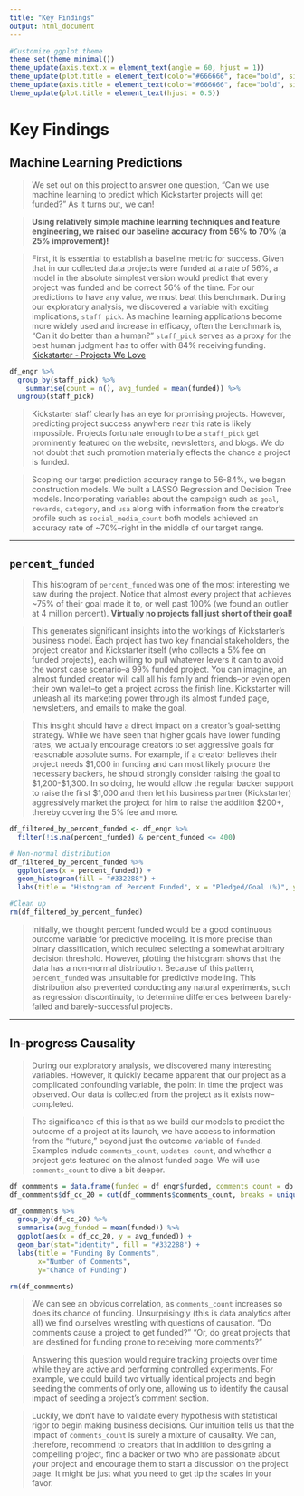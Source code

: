 ```yaml
---
title: "Key Findings"
output: html_document
---
```


```r
#Customize ggplot theme
theme_set(theme_minimal())
theme_update(axis.text.x = element_text(angle = 60, hjust = 1))
theme_update(plot.title = element_text(color="#666666", face="bold", size=22, hjust=0))
theme_update(axis.title = element_text(color="#666666", face="bold", size=18))
theme_update(plot.title = element_text(hjust = 0.5))
```

# Key Findings

## Machine Learning Predictions

> We set out on this project to answer one question, "Can we use machine learning to predict which Kickstarter projects will get funded?" As it turns out, we can! 

> __Using relatively simple machine learning techniques and feature engineering, we raised our baseline accuracy from 56% to 
70% (a 25% improvement)!__

> First, it is essential to establish a baseline metric for success. Given that in our collected data projects were funded at a rate of 56%, a model in the absolute simplest version would predict that every project was funded and be correct 56% of the time. For our predictions to have any value, we must beat this benchmark. During our exploratory analysis, we discovered a variable with exciting implications, `staff pick`. As machine learning applications become more widely used and increase in efficacy, often the benchmark is, "Can it do better than a human?" `staff_pick` serves as a proxy for the best human judgment has to offer with 84% receiving funding. [Kickstarter - Projects We Love](https://www.kickstarter.com/discover/recommended)

```r
df_engr %>%
  group_by(staff_pick) %>%
    summarise(count = n(), avg_funded = mean(funded)) %>% 
  ungroup(staff_pick)
```

> Kickstarter staff clearly has an eye for promising projects. However, predicting project success anywhere near this rate is likely impossible. Projects fortunate enough to be a `staff_pick` get prominently featured on the website, newsletters, and blogs. We do not doubt that such promotion materially effects the chance a project is funded. 

> Scoping our target prediction accuracy range to 56-84%, we began construction models.  We built a LASSO Regression and Decision Tree models. Incorporating variables about the campaign such as `goal`, `rewards`, `category`, and `usa` along with information from the creator's profile such as `social_media_count` both models achieved an accuracy rate of ~70%--right in the middle of our target range. 


***
## `percent_funded`
> This histogram of `percent_funded` was one of the most interesting we saw during the project. Notice that almost every project that achieves ~75% of their goal made it to, or well past 100% (we found an outlier at 4 million percent). __Virtually no projects fall just short of their goal!__

> This generates significant insights into the workings of Kickstarter's business model. Each project has two key financial stakeholders, the project creator and Kickstarter itself (who collects a 5% fee on funded projects), each willing to pull whatever levers it can to avoid the worst case scenario--a 99% funded project. You can imagine, an almost funded creator will call all his family and friends--or even open their own wallet--to get a project across the finish line. Kickstarter will unleash all its marketing power through its almost funded page, newsletters, and emails to make the goal. 

> This insight should have a direct impact on a creator's goal-setting strategy. While we have seen that higher goals have lower funding rates, we actually encourage creators to set aggressive goals for reasonable absolute sums. For example, if a creator believes their project needs $1,000 in funding and can most likely procure the necessary backers, he should strongly consider raising the goal to $1,200-$1,300. In so doing, he would allow the regular backer support to raise the first $1,000 and then let his business partner (Kickstarter) aggressively market the project for him to raise the addition $200+, thereby covering the 5% fee and more.

```r

df_filtered_by_percent_funded <- df_engr %>%
  filter(!is.na(percent_funded) & percent_funded <= 400)

# Non-normal distribution
df_filtered_by_percent_funded %>% 
  ggplot(aes(x = percent_funded)) + 
  geom_histogram(fill = "#332288") +
  labs(title = "Histogram of Percent Funded", x = "Pledged/Goal (%)", y = "Number of Projects")

#Clean up
rm(df_filtered_by_percent_funded)
```

> Initially, we thought percent funded would be a good continuous outcome variable for predictive modeling. It is more precise than binary classification, which required selecting a somewhat arbitrary decision threshold. However, plotting the histogram shows that the data has a non-normal distribution. Because of this pattern, `percent_funded` was unsuitable for predictive modeling. This distribution also prevented conducting any natural experiments, such as regression discontinuity, to determine differences between barely-failed and barely-successful projects. 

***
## In-progress Causality
> During our exploratory analysis, we discovered many interesting variables. However, it quickly became apparent that our project as a complicated confounding variable, the point in time the project was observed. Our data is collected from the project as it exists now--completed.

> The significance of this is that as we build our models to predict the outcome of a project at its launch, we have access to information from the "future," beyond just the outcome variable of `funded`. Examples include `comments_count`, `updates count`, and whether a project gets featured on the almost funded page. We will use `comments_count` to dive a bit deeper.

```r
df_commments = data.frame(funded = df_engr$funded, comments_count = db_cleaned$comments_count)
df_commments$df_cc_20 = cut(df_commments$comments_count, breaks = unique(quantile(df_commments$comments_count, seq(0, 1, by = .05))), include.lowest = TRUE)

df_commments %>% 
  group_by(df_cc_20) %>%
  summarise(avg_funded = mean(funded)) %>%
  ggplot(aes(x = df_cc_20, y = avg_funded)) +
  geom_bar(stat="identity", fill = "#332288") +
  labs(title = "Funding By Comments",
       x="Number of Comments",
       y="Chance of Funding")

rm(df_commments)
```

> We can see an obvious correlation, as `comments_count` increases so does its chance of funding. Unsurprisingly (this is data analytics after all) we find ourselves wrestling with questions of causation. "Do comments cause a project to get funded?" "Or, do great projects that are destined for funding prone to receiving more comments?" 

> Answering this question would require tracking projects over time while they are active and performing controlled experiments. For example, we could build two virtually identical projects and begin seeding the comments of only one, allowing us to identify the causal impact of seeding a project's comment section.

> Luckily, we don't have to validate every hypothesis with statistical rigor to begin making business decisions. Our intuition tells us that the impact of `comments_count` is surely a mixture of causality. We can, therefore, recommend to creators that in addition to designing a compelling project, find a backer or two who are passionate about your project and encourage them to start a discussion on the project page. It might be just what you need to get tip the scales in your favor.
